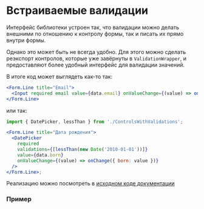 
<Meta of={DocsStories} />

# Встраиваемые валидации

Интерфейс библиотеки устроен так, что валидации можно делать внешними по отношению к контролу формы, так и писать их прямо внутри формы.

Однако это может быть не всегда удобно.
Для этого можно сделать реэкспорт контролов, которые уже завёрнуты в `ValidationWrapper`, и предоставляют более удобный интерфейс для валидации значений.

В итоге код может выглядеть как-то так:

```jsx static
<Form.Line title="Email">
  <Input required email value={data.email} onValueChange={(value) => onChange({ email: value })} />
</Form.Line>
```

или так:

```jsx static
import { DatePicker, lessThan } from './ControlsWithValidations';

<Form.Line title="Дата рождения">
  <DatePicker
    required
    validations={[lessThan(new Date('2010-01-01'))]}
    value={data.born}
    onValueChange={(value) => onChange({ born: value })}
  />
</Form.Line>;
```

Реализацию можно посмотреть в [исходном коде документации](https://github.com/skbkontur/retail-ui/tree/master/packages/react-ui-validations/docs/Pages/Concepts/InlineValidations)

### Пример

<Canvas of={DocsStories.InlineValidations} />

<Source of={DocsStories.InlineValidations} />
